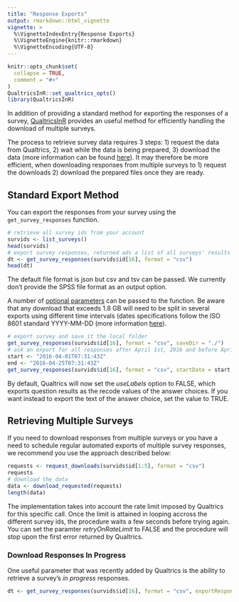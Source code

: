 ```yaml
---
title: "Response Exports"
output: rmarkdown::html_vignette
vignette: >
  %\VignetteIndexEntry{Response Exports}
  %\VignetteEngine{knitr::rmarkdown}
  %\VignetteEncoding{UTF-8}
---
```


```r
knitr::opts_chunk$set(
  collapse = TRUE,
  comment = "#>"
)
QualtricsInR::set_qualtrics_opts()
library(QualtricsInR)
```

In addition of providing a standard method for exporting the responses of a survey, [QualtricsInR](https://github.com/ppssphysics/QualtricsInR) provides an useful method for efficiently handling the download of multiple surveys.

The process to retrieve survey data requires 3 steps: 1) request the data from Qualtrics, 2) wait while the data is being prepared, 3) download the data (more information can be found [here](https://api.qualtrics.com/docs/getting-survey-responses-new)). It may therefore be more efficient, when downloading responses from multiple surveys to 1) request the downloads 2) download the prepared files once they are ready.

## Standard Export Method

You can export the responses from your survey using the `get_survey_responses` function.

```r
# retrieve all survey ids from your account
survids <- list_surveys()
head(survids)
# export survey responses, returned ads a list of all surveys' results
dt <- get_survey_responses(survids$id[16], format = "csv")
head(dt)
```

The default file format is json but csv and tsv can be passed. We currently don't provide the SPSS file format as an output option.

A number of [optional parameters](https://api.qualtrics.com/docs/getting-survey-responses-new) can be passed to the function. Be aware that any download that exceeds 1.8 GB will need to be split in several exports using different time intervals (dates specifications follow the ISO 8601 standard YYYY-MM-DD (more information [here](https://api.qualtrics.com/docs/dates-and-times)).

```r
# export survey and save it the local folder
get_survey_responses(survids$id[16], format = "csv", saveDir = "./")
# ask an export for all responses after April 1st, 2016 and before April 25 2016
start <- "2016-04-01T07:31:43Z"
end <- "2016-04-25T07:31:43Z"
get_survey_responses(survids$id[16], format = "csv", startDate = start, endDate = end)
```

By default, Qualtrics will now set the *useLabels* option to FALSE, which exports question results as the recode values of the answer choices. If you want instead to export the text of the answer choice, set the value to TRUE.

## Retrieving Multiple Surveys

If you need to download responses from multiple surveys or you have a need to schedule regular automated exports of multiple survey responses, we recommend you use the approach described below:

```r
requests <- request_downloads(survids$id[1:5], format = "csv")
requests
# download the data
data <- download_requested(requests)
length(data)
```

The implementation takes into account the rate limit imposed by Qualtrics for this specific call. Once the limit is attained in looping accross the different survey ids, the procedure waits a few seconds before trying again. You can set the paramter *retryOnRateLimit* to FALSE and the procedure will stop upon the first error returned by Qualtrics.

### Download Responses In Progress

One useful parameter that was recently added by Qualtrics is the ability to retrieve a survey's *in progress* responses.

```r
dt <- get_survey_responses(survids$id[16], format = "csv", exportResponsesInProgress = TRUE)
```
